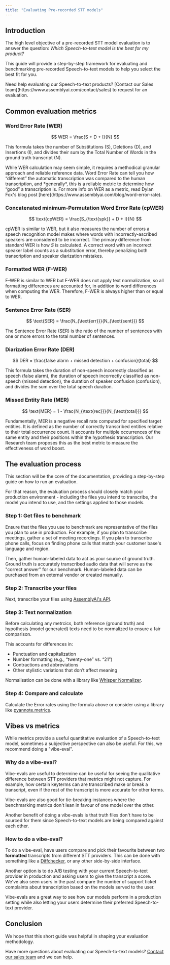 ```yaml
---
title: "Evaluating Pre-recorded STT models"
---
```


## Introduction

The high level objective of a pre-recorded STT model evaluation is to answer the question: *Which Speech-to-text model is the best for my product?*

This guide will provide a step-by-step framework for evaluating and benchmarking pre-recorded Speech-to-text models to help you select the best fit for you.

<Note>
    Need help evaluating our Speech-to-text products? [Contact our Sales team](https://www.assemblyai.com/contact/sales) to request for an evaluation.
</Note>

## Common evaluation metrics

### Word Error Rate (WER)

$$
WER = \frac{S + D + I}{N}
$$

This formula takes the number of Substitutions (S), Deletions (D), and Insertions (I), and divides their sum by the Total Number of Words in the ground truth transcript (N).

<Note>
    While WER calculation may seem simple, it requires a methodical granular approach and reliable reference data.
    Word Error Rate can tell you how “different” the automatic transcription was compared to the human transcription, and *generally*, this is a reliable metric to determine how “good” a transcription is. For more info on WER as a metric, read Dylan Fox's blog post [here](https://www.assemblyai.com/blog/word-error-rate).
</Note>

### Concatenated minimum-Permutation Word Error Rate (cpWER)

$$
\text{cpWER} = \frac{S_{\text{spk}} + D + I}{N}
$$

cpWER is similar to WER, but it also measures the number of errors a speech recognition model makes where words with incorrectly-ascribed speakers are considered to be incorrect. The primary difference from standard WER is how *S* is calculated. A correct word with an incorrect speaker label counts as a substitution error, thereby penalizing both transcription and speaker diarization mistakes.

### Formatted WER (F-WER)

F-WER is similar to WER but F-WER does not apply text normalization, so all formatting differences are accounted for, in addition to word differences when computing the WER. Therefore, F-WER is always higher than or equal to WER.


### Sentence Error Rate (SER)

$$
\text{SER} = \frac{N_{\text{err}}}{N_{\text{sent}}}
$$

The Sentence Error Rate (SER) is the ratio of the number of sentences with one or more errors to the total number of sentences.

### Diarization Error Rate (DER)

$$
DER = \frac{false alarm + missed detection + confusion}{total}
$$

This formula takes the duration of non-speech incorrectly classified as speech (false alarm), the duration of speech incorrectly classified as non-speech (missed detection), the duration of speaker confusion (confusion), and divides the sum over the total speech duration.

### Missed Entity Rate (MER)

$$
\text{MER} = 1 - \frac{N_{\text{rec}}}{N_{\text{total}}}
$$

Fundamentally, MER is a negative recall rate computed for specified target entities. It is defined as the number of correctly transcribed entities relative to their total occurrence count. It accounts for multiple occurrences of the same entity and their positions within the hypothesis transcription. Our Research team proposes this as the best metric to measure the effectiveness of word boost.

## The evaluation process

This section will be the core of the documentation, providing a step-by-step guide on how to run an evaluation.

For that reason, the evaluation process should closely match your production environment - including the files you intend to transcribe, the model you intend to use, and the settings applied to those models.

### Step 1: Get files to benchmark

Ensure that the files you use to benchmark are representative of the files you plan to use in production. For example, if you plan to transcribe meetings, gather a set of meeting recordings. If you plan to transcribe phone calls, focus on finding phone calls that match your customer base's language and region.

Then, gather human-labeled data to act as your source of ground truth. Ground truth is accurately transcribed audio data that will serve as the "correct answer" for our benchmark. Human-labeled data can be purchased from an external vendor or created manually.

### Step 2: Transcribe your files

Next, transcribe your files using [AssemblyAI's API](/docs/getting-started/transcribe-an-audio-file).

### Step 3: Text normalization

Before calculating any metrcics, both reference (ground truth) and hypothesis (model generated) texts need to be normalized to ensure a fair comparison.

This accounts for differences in:
- Punctuation and capitalization
- Number formatting (e.g., “twenty-one” vs. “21”)
- Contractions and abbreviations
- Other stylistic variations that don’t affect meaning

Normalisation can be done with a library like [Whisper Normalizer](https://pypi.org/project/whisper-normalizer/).

### Step 4: Compare and calculate

Calculate the Error rates using the formula above or consider using a library like [pyannote.metrics](https://github.com/pyannote/pyannote-metrics).

## Vibes vs metrics

While metrics provide a useful quantitative evaluation of a Speech-to-text model, sometimes a subjective perspective can also be useful. For this, we recommend doing a "vibe-eval".

### Why do a vibe-eval?

Vibe-evals are useful to determine can be useful for seeing the qualitative difference between STT providers that metrics might not capture. For example, how certain keyterms can are transcribed make or break a transcript, even if the rest of the transcript is more accurate for other terms.

Vibe-evals are also good for tie-breaking instances where the benchmarking metrics don't lean in favour of one model over the other.

Another benefit of doing a vibe-evals is that truth files don't have to be sourced for them since Speech-to-text models are being compared against each other.

### How to do a vibe-eval?

To do a vibe-eval, have users compare and pick their favourite between two __formatted__ transcripts from different STT providers. This can be done with something like a [Diffchecker](https://www.diffchecker.com/), or any other side-by-side interface.

Another option is to do A/B testing with your current Speech-to-text provider in production and asking users to give the transcript a score. We've also seen users in the past compare the number of support ticket complaints about transcription based on the models served to the user.

Vibe-evals are a great way to see how our models perform in a production setting while also letting your users determine their preferred Speech-to-text provider.

## Conclusion

We hope that this short guide was helpful in shaping your evaluation methodology.

Have more questions about evaluating our Speech-to-text models? [Contact our sales team](https://www.assemblyai.com/contact/sales) and we can help.
